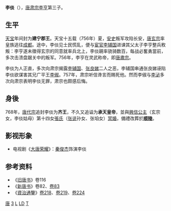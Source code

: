 {{東亞男性歷史人物
|名稱 =李倓
|身份 =
|國家 =
|時代 =[[唐朝|唐朝]]
|主君 =[[唐肅宗|唐肅宗]]
|屆數 =
|最高職務 =
|前任 = 
|繼任 = 
|圖片名稱 =
|圖片大小 =
|圖片說明 =
|氏 =
|姓 =
|穆坤= <!--清代八旗满洲人物专用-->
|名 =
|姓名 =
|羅馬拼音 =
|假名 = <!--日本、琉球人用-->
|諺文 = <!--朝鮮、韓國人用-->
|字 =
|號=
|名乘 = <!--琉球士族用-->
|官職 =
|封爵 =
|封號 =建寧郡王
|位階 =
|御稱號 = <!--日本皇族之稱號-->
|宮號1 = <!--日本皇族之宮號-->
|宮號2 = <!--朝鮮王族之宮號-->
|封地 =
|神號 =
|尊號 =
|族裔 = 
|信仰 = <!--指的是宗教信仰-->
|旗籍 = <!--清代八旗人物专用-->
|氏族 =
|籍貫 =
|本貫 = <!--朝鮮人用-->
|世居地= <!--清代八旗人物专用-->
|世居地/穆坤= <!--专门用于清代八旗满洲人物世居地和穆坤相同时-->
|祖籍 =
|本籍 =
|出身地 =
|府邸 =
|世系 = 
|初名 =
|乳名 = <!--日本、朝鮮、琉球以外人物用-->
|幼名 = <!--日本人用-->
|兒名 = <!--朝鮮人用-->
|童名 = <!--琉球人用-->
|小字 =
|別名 =
|法號 =
|院號 =
|其他名號 =
|出生日期 =
|出生地點 =
|婚年 =
|逝世日期 =
|逝世地點 =
|在位年代 =
|廟號 =
|諡號 =齊王→承天皇帝
|墓葬 =[[順陵_(李倓)|順陵]]
|祠廟 =
|父親 =[[唐肅宗|唐肅宗]]李亨
|嫡母 =
|母親 =張宮人
|繼父=
|繼母=
|養父=
|養母=
|猶父= <!--日本人用-->
|烏帽子親= <!--日本人、琉球人用-->
|元配 =[[恭顺皇后|恭顺皇后]]張氏
|正室 =
|妻 =
|繼室 =
|平妻 =
|側室 =
|元配之父 =張垍
|元配之嫡母 =
|元配之母 =[[寧親公主|寧親公主]]
|正室之父 =
|正室之嫡母 =
|正室之母 =
|妻之父 =
|妻之嫡母 =
|妻之母 =
|繼室之父 =
|繼室之嫡母 =
|繼室之母 =
|平妻之父 =
|平妻之嫡母 =
|平妻之母 =
|兄弟 =
|姊妹 =
|嫡兄弟 =
|嫡姊妹 =
|庶兄弟 =
|庶姊妹 =
|同胞兄弟 =
|同胞姊妹 =
|異母兄弟 =
|異母姊妹 =
|異父兄弟 =
|異父姊妹 =
|繼兄弟 =
|繼姊妹 =
|子 =
|女 =
|嫡子 =
|嫡女 =
|庶子 =
|庶女 =
|養子 =
|養女 =
|猶子 = <!--日本人用-->
|婿養子 = <!--日本人用-->
|烏帽子子 = <!--日本人用-->
|繼子 =
|繼女 =
|其他親屬 =祖父：[[唐玄宗|唐玄宗]]<br>祖母：[[元獻皇后|元獻皇后]]
|出身 = <!---此处指科举出身--->
|功名 = 
|經歷 = 
|著作 =
|注釋 =
}}
'''李倓'''（{{bd||？|757年|catIdx=L}}），[[唐肅宗|唐肃宗李亨]]第三子。
==生平==
[[天宝_(唐朝)|天宝]]年间封为'''建宁郡王'''。天宝十五载（756年）夏，[[安史之亂|安史]]叛军攻陷长安，[[唐玄宗|唐玄宗]]率皇族逃往[[成都府|成都]]。途中，李倓见士民慌乱，便与[[宦官|宦官]][[李辅国|李辅国]]进谏其父太子李亨整兵敉叛：{{Cquote 2|逆胡犯阙，四海分崩，不因人情，何以兴复！今殿下从至尊入蜀，若贼兵烧绝栈道，则中原之地拱手授贼矣。人情既离，不可复合，虽欲复至此，其可得乎！不如收西北守边之兵，召郭、李于河北，与之并力东讨逆贼，克复二京，削平四海，使社稷危而复安，宗庙毁而更存，扫除宫禁以迎至尊，岂非孝之大者乎！何必区区温情，为儿女之恋乎！}}李亨遂未徵得玄宗的同意就率兵北上，李倓親率骁骑数百，每战必奮勇當前，多次击溃盘踞关中的叛军。756年，李亨在灵武称帝，即[[唐肅宗|唐肅宗]]。

李倓为人正直，多次向肃宗揭露[[李辅国|李辅国]]、[[張皇后_(唐朝)|张良娣]]二人之恶，李辅国串通张良娣诬陷李倓欲谋害其兄广平王[[唐代宗|李俶]]。757年，肃宗听信谗言而赐死他。然而李俶与[[李泌|李泌]]多次向肃宗表明李倓无罪，肃宗也颇感后悔。

==身後==
768年，[[唐代宗|唐代宗]]追封李倓为'''齐王'''，不久又追谥为'''承天皇帝'''，並與[[寧親公主|興信公主]]（玄宗女，李倓姑母）第十四女[[恭顺皇后|張氏]]（[[張說|张说]]孙女、张垍女）[[冥婚|冥婚]]，備禮改葬於'''[[順陵_(李倓)|顺陵]]'''。

== 影视形象 ==

* 电视剧《[[大唐荣耀|大唐荣耀]]》：[[秦俊杰|秦俊杰]]饰演李倓

== 参考资料 ==
*《[[旧唐书|旧唐书]]》卷116
*《[[新唐书|新唐书]]》卷82、[[s:新唐书/卷083|卷83]]
*《[[資治通鑒|資治通鑒]]》[[s:資治通鑑/卷218|卷218]]、[[s:資治通鑑/卷219|卷219]]、[[s:資治通鑑/卷224|卷224]]

{{唐朝君主}}
{{唐肃宗皇室}}
[[Category:唐朝追尊皇帝|唐]]
[[Category:唐肃宗皇子|3]]
[[Category:唐朝三公|L]]
[[Category:唐朝被賜死人物|LD]]
[[Category:李姓|T]]